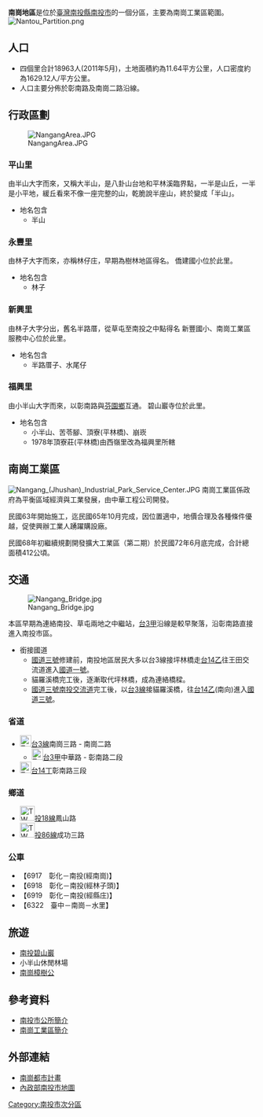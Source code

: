 '''南崗地區'''是位於[[臺灣|臺灣]][[南投縣|南投縣]][[南投市|南投市]]的一個分區，主要為南崗工業區範圍。[[File:Nantou_Partition.png|thumb]]

==人口==
*四個里合計18963人(2011年5月)，土地面積約為11.64平方公里，人口密度約為1629.12人/平方公里。
*人口主要分佈於彰南路及南崗二路沿線。

== 行政區劃 ==
[[File:NangangArea.JPG|thumb]]

===平山里===
由半山大字而來，又稱大半山，是八卦山台地和平林溪臨界點，一半是山丘，一半是小平地，緩丘看來不像一座完整的山，乾脆說半座山，終於變成「半山」。
*地名包含
**半山

===永豐里===
由林子大字而來，亦稱林仔庄，早期為樹林地區得名。
僑建國小位於此里。
*地名包含
**林子

===新興里===
由林子大字分出，舊名半路厝，從草屯至南投之中點得名
新豐國小、南崗工業區服務中心位於此里。
*地名包含
**半路厝子、水尾仔

===福興里===
由小半山大字而來，以彰南路與[[芬園鄉|芬園鄉]]互通。
碧山巖寺位於此里。
*地名包含
**小半山、苦苓腳、頂寮(平林橋)、崩崁
**1978年頂寮莊(平林橋)由西嶺里改為福興里所轄

== 南崗工業區 ==
[[File:Nangang_(Jhushan)_Industrial_Park_Service_Center.JPG|thumb]]
南崗工業區係政府為平衡區域經濟與工業發展，由中華工程公司開發。

民國63年開始施工，迄民國65年10月完成，因位置適中，地價合理及各種條件優越，促使興辦工業人踴躍購設廠。

民國68年初繼續規劃開發擴大工業區（第二期）於民國72年6月底完成，合計總面積412公頃。

==交通==
[[File:Nangang_Bridge.jpg|thumb]]

本區早期為連絡南投、草屯兩地之中繼站，[[台3線#甲線|台3甲]]沿線是較早聚落，沿彰南路直接進入南投市區。

*銜接國道
**[[福爾摩沙高速公路|國道三號]]修建前，南投地區居民大多以台3線接坪林橋走[[台14線#乙線|台14乙]]往王田交流道進入[[中山高速公路|國道一號]]。
**貓羅溪橋完工後，逐漸取代坪林橋，成為連絡橋樑。
**[[福爾摩沙高速公路|國道三號]][[南投交流道|南投交流道]]完工後，以[[台3線|台3線]]接貓羅溪橋，往[[台14線#乙線|台14乙]](南向)進入[[福爾摩沙高速公路|國道三號]]。

=== 省道 ===
* [[File:TW_PHW3.svg|23px]][[台3線|台3線]]南崗三路 - 南崗二路 
** [[File:TW_PHW3a.svg|23px]][[台3線#甲線|台3甲]]中華路 - 彰南路二段
* [[File:TW_PHW14.svg|23px]][[台14線#丁線|台14丁]]彰南路三段

=== 鄉道 ===
*[[File:TW_THWnt18.png|30px]][[投18線|投18線]]鳳山路
*[[File:TW_THWnt86.png|30px]][[投86線|投86線]]成功三路

=== 公車 ===
*【6917　彰化－南投(經南崗)】
*【6918　彰化－南投(經林子頭)】
*【6919　彰化－南投(經縣庄)】
*【6322　臺中－南崗－水里】

== 旅遊 ==
* [[南投碧山巖|南投碧山巖]]
* 小半山休閒林場
*[[南崗樟樹公|南崗樟樹公]]

== 參考資料 ==
*[https://web.archive.org/web/20140226230016/http://www.ntc.gov.tw/content/index.asp?m=1&m1=4&m2=15 南投市公所簡介]
*[http://www.moeaidb.gov.tw/iphw/nangang/index.do?id=11 南崗工業區簡介] {{Wayback|url=http://www.moeaidb.gov.tw/iphw/nangang/index.do?id=11 |date=20190516134039 }}

== 外部連結 ==
*[http://edb.epa.gov.tw/localenvdb/Nantou/Nantou-city/land.htm 南崗都市計畫]{{dead link|date=2017年11月 |bot=InternetArchiveBot |fix-attempted=yes }}
*[https://web.archive.org/web/20120406194548/http://www.ntc.gov.tw/files/pics/Image/new-map.jpg 內政部南投市地圖]

[[Category:南投市次分區|Category:南投市次分區]]